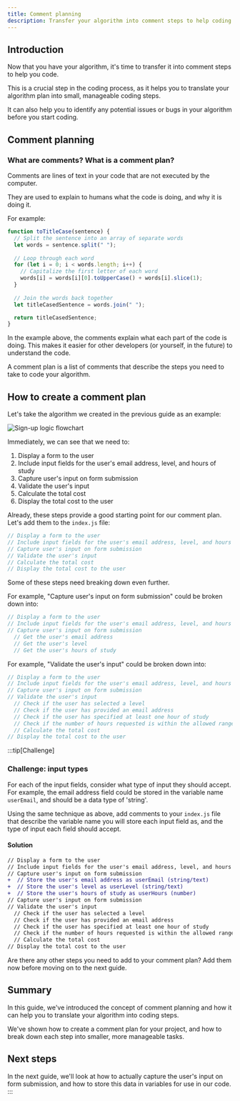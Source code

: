 ```yaml
---
title: Comment planning
description: Transfer your algorithm into comment steps to help coding
---
```



## Introduction

Now that you have your algorithm, it's time to transfer it into comment steps to help you code.

This is a crucial step in the coding process, as it helps you to translate your algorithm plan into small, manageable coding steps.

It can also help you to identify any potential issues or bugs in your algorithm before you start coding.

## Comment planning

### What are comments? What is a comment plan?

Comments are lines of text in your code that are not executed by the computer.

They are used to explain to humans what the code is doing, and why it is doing it.

For example:

```javascript
function toTitleCase(sentence) {
  // Split the sentence into an array of separate words
  let words = sentence.split(" ");
  
  // Loop through each word
  for (let i = 0; i < words.length; i++) {
    // Capitalize the first letter of each word
    words[i] = words[i][0].toUpperCase() + words[i].slice(1);
  }
  
  // Join the words back together
  let titleCasedSentence = words.join(" ");

  return titleCasedSentence;
}
```

In the example above, the comments explain what each part of the code is doing. This makes it easier for other developers (or yourself, in the future) to understand the code.

A comment plan is a list of comments that describe the steps you need to take to code your algorithm.

## How to create a comment plan

Let's take the algorithm we created in the previous guide as an example:

![Sign-up logic flowchart](src/assets/png/programming/harmony-music-sign-up-logic.png)

Immediately, we can see that we need to:

1. Display a form to the user
2. Include input fields for the user's email address, level, and hours of study
3. Capture user's input on form submission
4. Validate the user's input
5. Calculate the total cost
6. Display the total cost to the user

Already, these steps provide a good starting point for our comment plan. Let's add them to the `index.js` file:

```javascript title="index.js"
// Display a form to the user
// Include input fields for the user's email address, level, and hours of study
// Capture user's input on form submission
// Validate the user's input
// Calculate the total cost
// Display the total cost to the user
```

Some of these steps need breaking down even further. 

For example, "Capture user's input on form submission" could be broken down into:

```javascript title="index.js"
// Display a form to the user
// Include input fields for the user's email address, level, and hours of study
// Capture user's input on form submission
  // Get the user's email address
  // Get the user's level
  // Get the user's hours of study
```

For example, "Validate the user's input" could be broken down into:

```javascript title="index.js"
// Display a form to the user
// Include input fields for the user's email address, level, and hours of study
// Capture user's input on form submission
// Validate the user's input
  // Check if the user has selected a level
  // Check if the user has provided an email address
  // Check if the user has specified at least one hour of study
  // Check if the number of hours requested is within the allowed range
  // Calculate the total cost
// Display the total cost to the user

```

:::tip[Challenge]

### Challenge: input types

For each of the input fields, consider what type of input they should accept. For example, the email address field could be stored in the variable name `userEmail`, and should be a data type of 'string'.

Using the same technique as above, add comments to your `index.js` file that describe the variable name you will store each input field as, and the type of input each field should accept.

#### Solution

<MonsterReveal>

```diff lang="javascript" title="index.js" showLineNumbers
// Display a form to the user
// Include input fields for the user's email address, level, and hours of study
// Capture user's input on form submission
+  // Store the user's email address as userEmail (string/text)
+  // Store the user's level as userLevel (string/text)
+  // Store the user's hours of study as userHours (number)
// Capture user's input on form submission
// Validate the user's input
  // Check if the user has selected a level
  // Check if the user has provided an email address
  // Check if the user has specified at least one hour of study
  // Check if the number of hours requested is within the allowed range
  // Calculate the total cost
// Display the total cost to the user
```

</MonsterReveal>

Are there any other steps you need to add to your comment plan? Add them now before moving on to the next guide. 

## Summary

In this guide, we've introduced the concept of comment planning and how it can help you to translate your algorithm into coding steps.

We've shown how to create a comment plan for your project, and how to break down each step into smaller, more manageable tasks.

## Next steps

In the next guide, we'll look at how to actually capture the user's input on form submission, and how to store this data in variables for use in our code.
:::